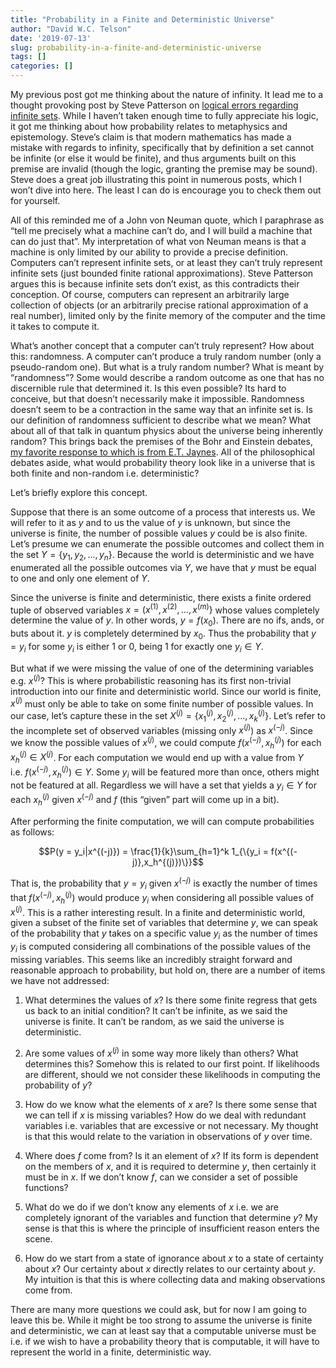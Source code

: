 ```yaml
---
title: "Probability in a Finite and Deterministic Universe"
author: "David W.C. Telson"
date: '2019-07-13'
slug: probability-in-a-finite-and-deterministic-universe
tags: []
categories: []
---
```


My previous post got me thinking about the nature of infinity. It lead me to a thought provoking post by Steve Patterson on [logical errors regarding infinite sets](http://steve-patterson.com/cantor-wrong-no-infinite-sets/). While I haven't taken enough time to fully appreciate his logic, it got me thinking about how probability relates to metaphysics and epistemology. Steve's claim is that modern mathematics has made a mistake with regards to infinity, specifically that by definition a set cannot be infinite (or else it would be finite), and thus arguments built on this premise are invalid (though the logic, granting the premise may be sound). Steve does a great job illustrating this point in numerous posts, which I won't dive into here. The least I can do is encourage you to check them out for yourself.

All of this reminded me of a John von Neuman quote, which I paraphrase as "tell me precisely what a machine can't do, and I will build a machine that can do just that". My interpretation of what von Neuman means is that a machine is only limited by our ability to provide a precise definition. Computers can't represent infinite sets, or at least they can't truly represent infinite sets (just bounded finite rational approximations). Steve Patterson argues this is because infinite sets don't exist, as this contradicts their conception. Of course, computers can represent an arbitrarily large collection of objects (or an arbitrarily precise rational approximation of a real number), limited only by the finite memory of the computer and the time it takes to compute it. 

What's another concept that a computer can't truly represent? How about this: randomness. A computer can't produce a truly random number (only a pseudo-random one). But what is a truly random number? What is meant by "randomness"? Some would describe a random outcome as one that has no discernible rule that determined it. Is this even possible? Its hard to conceive, but that doesn't necessarily make it impossible. Randomness doesn't seem to be a contraction in the same way that an infinite set is. Is our definition of randomness sufficient to describe what we mean? What about all of that talk in quantum physics about the universe being inherently random? This brings back the premises of the Bohr and Einstein debates, [my favorite response to which is from E.T.  Jaynes](https://bayes.wustl.edu/etj/articles/cmystery.pdf). All of the philosophical debates aside, what would probability theory look like in a universe that is both finite and non-random i.e. deterministic?

Let's briefly explore this concept.

Suppose that there is an some outcome of a process that interests us. We will refer to it as $y$ and to us the value of $y$ is unknown, but since the universe is finite, the number of possible values $y$ could be is also finite. Let's presume we can enumerate the possible outcomes and collect them in the set $Y = \{y_1, y_2,...,y_n\}$. Because the world is deterministic and we have enumerated all the possible outcomes via $Y$, we have that $y$ must be equal to one and only one element of $Y$. 

Since the universe is finite and deterministic, there exists a finite ordered tuple of observed variables $x = (x^{(1)},x^{(2)},...,x^{(m)}\}$ whose values completely determine the value of $y$. In other words, $y = f(x_0)$. There are no ifs, ands, or buts about it. $y$ is completely determined by $x_0$. Thus the probability that $y = y_i$ for some $y_i$ is either $1$ or $0$, being $1$ for exactly one $y_i \in Y$. 

But what if we were missing the value of one of the determining variables e.g. $x^{(j)}$? This is where probabilistic reasoning has its first non-trivial introduction into our finite and deterministic world. Since our world is finite, $x^{(j)}$ must only be able to take on some finite number of possible values. In our case, let's capture these in the set $X^{(j)} = \{x^{(j)}_1, x^{(j)}_2,..., x^{(j)}_k\}$. Let's refer to the incomplete set of observed variables (missing only $x^{(j)}$) as $x^{(-j)}$. Since we know the possible values of $x^{(j)}$, we could compute $f(x^{(-j)},x_h^{(j)})$ for each $x_h^{(j)} \in X^{(j)}$. For each computation we would end up with a value from $Y$ i.e. $f(x^{(-j)},x_h^{(j)}) \in Y$. Some $y_i$ will be featured more than once, others might not be featured at all. Regardless we will have a set that yields a $y_i \in Y$ for each $x_h^{(j)}$ given $x^{(-j)}$ and $f$ (this "given" part will come up in a bit).

After performing the finite computation, we will can compute probabilities as follows: 

$$P(y = y_i|x^{(-j)}) = \frac{1}{k}\sum_{h=1}^k 1_{\{y_i = f(x^{(-j)},x_h^{(j)})\}}$$

That is, the probability that $y = y_i$ given $x^{(-j)}$ is exactly the number of times that $f(x^{(-j)},x_h^{(j)})$ would produce $y_i$ when considering all possible values of $x^{(j)}$. This is a rather interesting result. In a finite and deterministic world, given a subset of the finite set of variables that determine $y$, we can speak of the probability that $y$ takes on a specific value $y_i$ as the number of times $y_i$ is computed considering all combinations of the possible values of the missing variables. This seems like an incredibly straight forward and reasonable approach to probability, but hold on, there are a number of items we have not addressed:

1. What determines the values of $x$? Is there some finite regress that gets us back to an initial condition? It can't be infinite, as we said the universe is finite. It can't be random, as we said the universe is deterministic.

2. Are some values of $x^{(j)}$ in some way more likely than others? What determines this? Somehow this is related to our first point. If likelihoods are different, should we not consider these likelihoods in computing the probability of $y$?

3. How do we know what the elements of $x$ are? Is there some sense that we can tell if $x$ is missing variables? How do we deal with redundant variables i.e. variables that are excessive or not necessary. My thought is that this would relate to the variation in observations of $y$ over time.

4. Where does $f$ come from? Is it an element of $x$? If its form is dependent on the members of $x$, and it is required to determine $y$, then certainly it must be in $x$. If we don't know $f$, can we consider a set of possible functions?

5. What do we do if we don't know any elements of $x$ i.e. we are completely ignorant of the variables and function that determine $y$? My sense is that this is where the principle of insufficient reason enters the scene.

6. How do we start from a state of ignorance about $x$ to a state of certainty about $x$? Our certainty about $x$ directly relates to our certainty about $y$. My intuition is that this is where collecting data and making observations come from.

There are many more questions we could ask, but for now I am going to leave this be. While it might be too strong to assume the universe is finite and deterministic, we can at least say that a computable universe must be i.e. if we wish to have a probability theory that is computable, it will have to represent the world in a finite, deterministic way.

